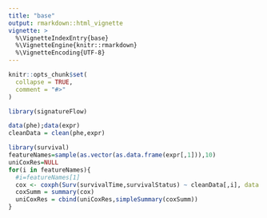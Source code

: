```yaml
---
title: "base"
output: rmarkdown::html_vignette
vignette: >
  %\VignetteIndexEntry{base}
  %\VignetteEngine{knitr::rmarkdown}
  %\VignetteEncoding{UTF-8}
---
```


```r
knitr::opts_chunk$set(
  collapse = TRUE,
  comment = "#>"
)
```

```r
library(signatureFlow)
```

```r
data(phe);data(expr)
cleanData = clean(phe,expr)

```


```r
library(survival)
featureNames=sample(as.vector(as.data.frame(expr[,1])),10)
uniCoxRes=NULL
for(i in featureNames){
  #i=featureNames[1]
  cox <- coxph(Surv(survivalTime,survivalStatus) ~ cleanData[,i], data = cleanData)
  coxSumm = summary(cox)
  uniCoxRes = cbind(uniCoxRes,simpleSummary(coxSumm))
}

```